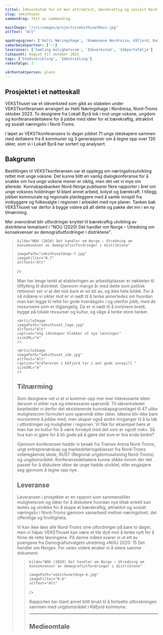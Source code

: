 ```yaml
---
tittel: Idéverksted for et mer attraktivt, bærekraftig og sosialt Nord-Troms
slug: veksthuset
sammendrag: Test av sammendrag

mainImage: "/src/images/projects/veksthusetMain.jpg"
altText: "Alt"

oppdragsgiver: ['Halti Næringshage', 'Kommunene Nordreisa, Kåfjord, Kvænangen og Kåfjord', 'Innovasjon Norge', 'Samfunnsløftet']
samarbeidspartner: ['–']
leveranser: ['Samling mulighetsrom', 'Idéverksted', 'Idéportefølje']
tidspunkt: August til oktober 2023
tags: ['Stedsutvikling', 'Idéutvikling']
rekkefølge: 3

vårKontaktperson: glenn
---
```





## Prosjektet i et nøtteskall 

VEKSThuset var et idéverksted som gikk av stabelen under VEKSTkonferansen arrangert av
Halti Næringshage i Nordreisa, Nord-Troms oktober 2023. To designere fra Lokalt Byrå tok i mot unge voksne, ungdom og konferansedeltakere for å jobbe med idéer for et bærekraftig, attraktivt og sosialt næringsliv i Nord-Troms. 

I løpet av VEKSTkonferansens to dager jobbet 71 unge idéskapere sammen med deltakere fra 6 kommuner og 3 generasjoner om å tegne opp over 130 idéer, som vi i Lokalt Byrå har sortert og analysert.


<ArticleImage 
    imagePath="veksthusetUnge-5.jpg"
    altText="Alt"
    caption="Unge voksne kickstarter konferansen med en innføring i VEKSThuset"
    sizeSML="m"
/>

## Bakgrunn

Bestillingen til VEKSTkonferansen var et opplegg om næringslivsutvikling rettet mot unge voksne. Det kunne blitt en vanlig dialogkonferanse for å snakke om hva unge voksne mener er viktig, men det vet vi mye om allerede. Kunnskapsbanken Nord-Norge publiserer flere rapporter i året om unge voksnes holdninger til blant annet arbeid, bolyst og bærekraft. I tillegg jobber kommunale og regionale planleggere med å samle innspill fra innbyggere og folkevalgte i regionen i arbeidet med nye planer. Tanken bak VEKSThuset var derfor å bygge videre på alt dette og pakke det inn i en ny tilnærming.

Mer overordnet blir utfordringer knyttet til bærekraftig utvikling av distriktene tematisert i "NOU (2020) Det handler om Norge – Utredning om konsekvenser av demografiutfordringer i distriktene".

<Blockquote
    sitat="I den tradisjonelle distriktspolitikken har intensjonen primært vært å møte utfordringene med tiltak for næringsutvikling og jobbskaping. Utvalget mener at utfordringene er mer sammensatte, og at de følgelig må møtes med et langt bredere spekter av tiltak. Tilgang til gode tjenester er viktig for alle, men krever andre løsninger i områder med spredt bosetting."

    kilde="NOU (2020) Det handler om Norge – Utredning om konsekvenser av demografiutfordringer i distriktene"
    
    imagePath="veksthusetUnge-7.jpg"
    imageFilter="0.7"
    altText="Alt"
/>

Man har lenge tenkt at etableringen av arbeidsplasser er nøkkelen til tilflytting til distriktet. Gjennom mange år med dette som politisk rettesnor ser vi at det nok bare er en bit av, og ikke hele bildet. For å nå målene vi sikter mot er vi nødt til å tenke annerledes om hvordan man kan legge til rette for gode hverdagsliv i og utenfor jobb, med de ressursene som er tilgjengelig. Da er vi nødt til å involvere bredt, bygge på lokale ressurser og kultur, og våge å tenke store tanker.

<ImageGrid>

    <ArticleImage 
    imagePath="veksthuset_lage.jpg"
    altText="Alt"
    caption="Ung idéskaper klekker ut nye løsninger"
    sizeSML="m"
    />

    <ArticleImage 
    imagePath="veksthuset_ide.jpg"
    altText="Alt"
    caption="Ordføreren i Kåfjord tar i mot gode innspill "
    sizeSML="m"
    />

</ImageGrid>

## Tilnærming

Som designere vet vi at vi kommer opp mer mer interessante idéer dersom vi stiller nye og interessante spørsmål. Til idéverkstedet bearbeidet vi derfor det eksisterende kunnskapsgrunnlaget til 47 ulike mulighetsrom formulert som spørsmål etter idéer. Idéene blir ikke bare morsomme å jobbe med, men skaper også andre innganger til å ta tak i utfordringer og muligheter i regionen. Vi fikk for eksempel høre at man har en kultur for å være fornøyd med det som er «godt nok». Så hva kan vi gjøre for å bli gode på å gjøre det som er bra enda bedre?

<ArticleImage 
    imagePath="veksthuset_Mulighet.jpg"
    altText="Alt"
    caption="Det er mange muligheter Nord-Troms kan gripe!"
    sizeSML="m"
/>

Gjennom konferansen hadde vi besøk fra Trainee Arena Nord-Troms, ungt entreprenørskap og markedsføringsklasser fra Nord-Troms videregående skole, RUST (Regional ungdomssatsning Nord-Troms) og ungdomsrådet. Konferansedeltakere kunne stikke innom der det passet for å diskutere idéer de unge hadde utviklet, eller engasjere seg gjennom å tegne opp nye.

<ArticleImage 
    imagePath="veksthuset_Team.jpg"
    altText="Alt"
    caption="Test av large image component"
    sizeSML="m"
/>

## Leveranse

Leveransen i prosjekter er en rapport som sammenstiller mulighetsrom og idéer for å diskutere hvordan nye tiltak enkelt kan testes og utvikles for å skape et bærekraftig, attraktivt og sosialt næringsliv i Nord-Troms gjennom samarbeid mellom næringslivet, det offentlige og frivilligheta.

Vi kan ikke løse alle Nord-Troms sine utfordringer på bare to dager, men vi håper VEKSThuset kan være et lite dytt mot å tenke nytt for å finne de rette løsningene. På denne måten svarer vi ut ett av poengene fra Demografiutvalgets utredning «NOU 2020: 15 Det handler om Norge». For veien videre ønsker vi å sitere samme dokument:

<Blockquote
    sitat="Utvalget ønsker å understreke viktigheten av at utprøving av tiltak som vurderes innført, planlegges slik at de lar seg evaluere. Slik kan man få ny kunnskap og fatte informerte beslutninger om videreføringer og/ eller endringer. Av den grunn bør nye tiltak innføres som forsøk eller kvasi-forsøk. Grunnlaget for en god evaluering legges ved at evalueringene planlegges samtidig med tiltakene."

    kilde="NOU (2020) Det handler om Norge – Utredning om konsekvenser av demografiutfordringer i distriktene"
    
    imagePath="veksthusetUnge-6.jpg"
    imageFilter="0.6"
    altText="Alt"
/>

Rapporten har blant annet blitt brukt til å fortsette utforskningen sammen med ungdomsrådet i Kåfjord kommune. 

<ArrowLink ekstern={false} text='Her kan du lese hele rapporten fra prosjektet.' url='https://www.jottacloud.com/s/303ebfc3232020b4394bec499a226b361e1/thumbs'/>

***

## Medieomtale

<ArrowLink ekstern={true} text='Lokalsak: Ronja og Hedda bidro med viktige innspill: – Vi ønsker flere muligheter og tilbud' url='https://www.framtidinord.no/nyheter/i/GMR5GB/ronja-og-hedda-bidro-med-viktige-innspill-vi-oensker-flere-muligheter-og-tilbud'/>

<ArrowLink ekstern={true} text='Facebook: VEKSTkonferansen 2023 er over for denne gang! WOW – for noen dager det har vært! ' url='https://www.facebook.com/story.php/?story_fbid=936319561623960&id=100057377743071'/>